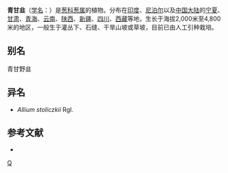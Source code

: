 {{Speciesbox 
| genus = Allium
| species = przewalskianum
| authority = Regel
}}
'''青甘韭'''（[[学名|学名]]：{{lang|la|''Allium przewalskianum''}}）是[[葱科|葱科]][[葱属|葱属]]的植物。分布在[[印度|印度]]、[[尼泊尔|尼泊尔]]以及[[中国大陆|中国大陆]]的[[宁夏|宁夏]]、[[甘肃|甘肃]]、[[青海|青海]]、[[云南|云南]]、[[陕西|陕西]]、[[新疆|新疆]]、[[四川|四川]]、[[西藏|西藏]]等地，生长于海拔2,000米至4,800米的地区，一般生于灌丛下、石缝、干旱山坡或草坡，目前已由人工引种栽培。

== 别名 ==
青甘野韭

== 异名 ==
* ''Allium stoliczkii'' Rgl.

== 参考文献 ==
<div class="references-small">
* {{cite web| url =http://www.bioinfo.cn/db05/KmzwSpecies.php?action=view&id=1204| title =青甘韭| work =《中国高等植物数据库全库》| publisher =中国科学院微生物研究所| author =昆明植物研究所| accessdate =2009-02-22| deadurl =yes| archiveurl =https://web.archive.org/web/20160305000358/http://www.bioinfo.cn/db05/KmzwSpecies.php?action=view&id=1204| archivedate =2016-03-05}}
</div>
{{Taxonbar}}

[[Category:葱属|Q]]